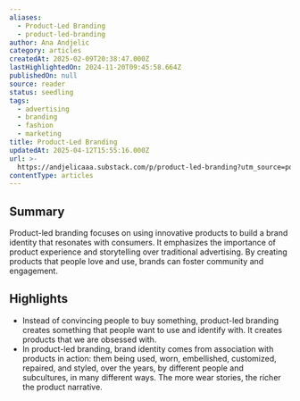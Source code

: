 ```yaml
---
aliases:
  - Product-Led Branding
  - product-led-branding
author: Ana Andjelic
category: articles
createdAt: 2025-02-09T20:38:47.000Z
lastHighlightedOn: 2024-11-20T09:45:58.664Z
publishedOn: null
source: reader
status: seedling
tags:
  - advertising
  - branding
  - fashion
  - marketing
title: Product-Led Branding
updatedAt: 2025-04-12T15:55:16.000Z
url: >-
  https://andjelicaaa.substack.com/p/product-led-branding?utm_source=post-email-title&publication_id=18831&post_id=146553401&utm_campaign=email-post-title&isFreemail=false&r=og9hp&triedRedirect=true&utm_medium=email
contentType: articles
---
```

## Summary

Product-led branding focuses on using innovative products to build a brand identity that resonates with consumers. It emphasizes the importance of product experience and storytelling over traditional advertising. By creating products that people love and use, brands can foster community and engagement.

## Highlights

- Instead of convincing people to buy something, product-led branding creates something that people want to use and identify with. It creates products that we are obsessed with.
- In product-led branding, brand identity comes from association with products in action: them being used, worn, embellished, customized, repaired, and styled, over the years, by different people and subcultures, in many different ways. The more wear stories, the richer the product narrative.

